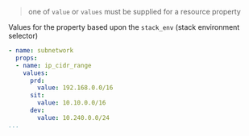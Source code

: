 
<LeftAlignedTable type="string" required={false} />

> one of `value` or `values` must be supplied for a resource property

Values for the property based upon the `stack_env` (stack environment selector)

<File name='stackql_manifest.yml'>

```yaml
- name: subnetwork
  props:
  - name: ip_cidr_range
    values:
      prd:
        value: 192.168.0.0/16
      sit:
        value: 10.10.0.0/16
      dev:
        value: 10.240.0.0/24
...
```

</File>
